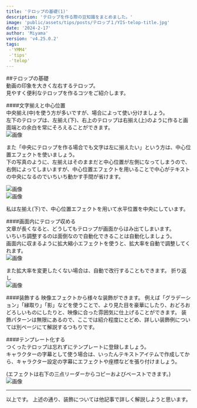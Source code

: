 ```yaml
---
title: 'テロップの基礎(1)'
description: 'テロップを作る際の豆知識をまとめました。'
image: 'public/assets/tips/posts/テロップ１/YIS-telop-title.jpg'
date: '2024-2-17'
author: 'Miyama'
version: 'v4.25.0.2'
tags:
 -'YMM4'
 -'tips'
 -'telop'
---
```


##テロップの基礎  
動画の印象を大きく左右するテロップ。  
見やすく便利なテロップを作るコツをご紹介します。  

####文字揃えと中心位置  
中央揃え(中)を使う方が多いですが、場合によって使い分けましょう。  
左下のテロップは、左揃え(下)、右上のテロップは右揃え(上)のように作ると画面端との余白を常にそろえることができます。  
![画像](Dolphin-kun/YMM4-info/public/assets/tips/posts/テロップ１/YIS-telop1.jpg)  

また「中央にテロップを作る場合でも文字は左に揃えたい」という方は、中心位置エフェクトを使いましょう。  
下の写真のように、左揃えはそのままだと中心位置が左側になってしまうので、右側によってしまいますが、中心位置エフェクトを用いることで中心がテキストの中央になるのでいちいち動かす手間が省けます。  

![画像](Dolphin-kun/YMM4-info/public/assets/tips/posts/テロップ１/YIS-telop2.jpg)    
![画像](Dolphin-kun/YMM4-info/public/assets/tips/posts/テロップ１/YIS-telop3.jpg)

私は左揃え(下)で、中心位置エフェクトを用いて水平位置を中央にしています。  


####画面内にテロップ収める  
文章が長くなると、どうしてもテロップが画面からはみ出てしまいます。  
いちいち調整するのは面倒なので自動化できることは自動化しましょう。  
画面内に収まるように拡大縮小エフェクトを使うと、拡大率を自動で調整してくれます。  
![画像](Dolphin-kun/YMM4-info/public/assets/tips/posts/テロップ１/YIS-telop4.jpg)    

また拡大率を変更したくない場合は、自動で改行することもできます。
折り返し  
![画像](Dolphin-kun/YMM4-info/public/assets/tips/posts/テロップ１/YIS-telop6.jpg)    

####装飾する
映像エフェクトから様々な装飾ができます。
例えば「グラデーション」「縁取り」「影」などを使うことで、より見た目を豪華にしたり、おどろおどろしいものにしたりと、映像に合った雰囲気に仕上げることができます。
装飾パターンは無限にあるので、ここでは紹介程度にとどめ、詳しい装飾例については別ページにて解説するつもりです。  

####テンプレート化する  
つくったテロップは忘れずにテンプレートに登録しましょう。  
キャラクターの字幕として使う場合は、いったんテキストアイテムで作成してから、キャラクター設定の字幕にエフェクトや座標などを張り付けましょう。  

(エフェクトは右下の三点リーダーからコピーおよびペーストできます。)   
![画像](Dolphin-kun/YMM4-info/public/assets/tips/posts/テロップ１/YIS-telop5.jpg)

---
以上です。
上述の通り、装飾については他記事で詳しく解説しようと思います。
